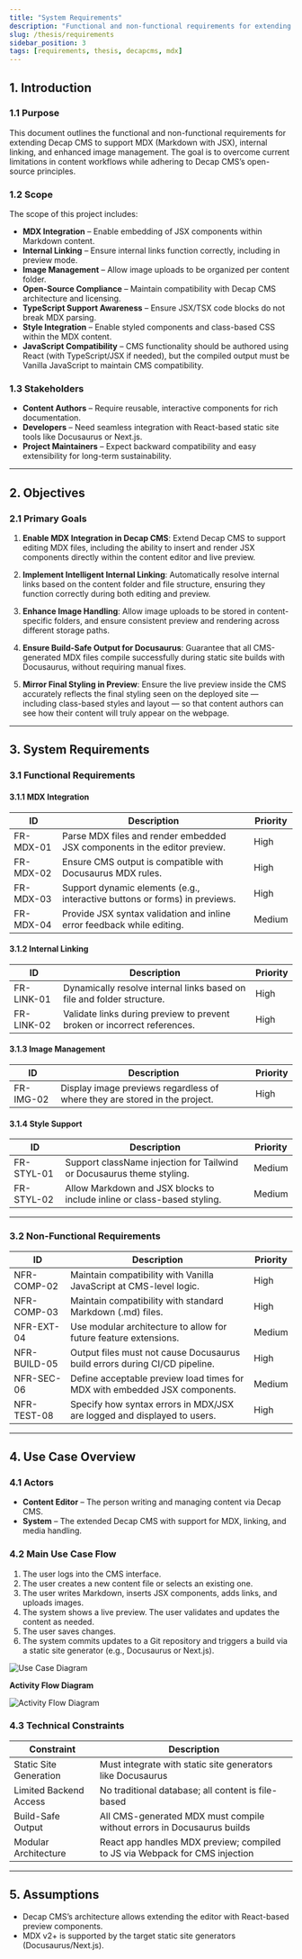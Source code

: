 ```yaml
---
title: "System Requirements"
description: "Functional and non-functional requirements for extending Decap CMS with MDX, internal linking, and media management."
slug: /thesis/requirements
sidebar_position: 3
tags: [requirements, thesis, decapcms, mdx]
---
```


## 1. Introduction

### 1.1 Purpose

This document outlines the functional and non-functional requirements for extending Decap CMS to support MDX (Markdown with JSX), internal linking, and enhanced image management. The goal is to overcome current limitations in content workflows while adhering to Decap CMS’s open-source principles.

### 1.2 Scope

The scope of this project includes:

- **MDX Integration** – Enable embedding of JSX components within Markdown content.
- **Internal Linking** – Ensure internal links function correctly, including in preview mode.
- **Image Management** – Allow image uploads to be organized per content folder.
- **Open-Source Compliance** – Maintain compatibility with Decap CMS architecture and licensing.
- **TypeScript Support Awareness** – Ensure JSX/TSX code blocks do not break MDX parsing.
- **Style Integration** – Enable styled components and class-based CSS within the MDX content.
- **JavaScript Compatibility** – CMS functionality should be authored using React (with TypeScript/JSX if needed), but the compiled output must be Vanilla JavaScript to maintain CMS compatibility.

### 1.3 Stakeholders

- **Content Authors** – Require reusable, interactive components for rich documentation.
- **Developers** – Need seamless integration with React-based static site tools like Docusaurus or Next.js.
- **Project Maintainers** – Expect backward compatibility and easy extensibility for long-term sustainability.

---

## 2. Objectives

### 2.1 Primary Goals

1. **Enable MDX Integration in Decap CMS**:
   Extend Decap CMS to support editing MDX files, including the ability to insert and render JSX components directly within the content editor and live preview.

2. **Implement Intelligent Internal Linking**:
   Automatically resolve internal links based on the content folder and file structure, ensuring they function correctly during both editing and preview.

3. **Enhance Image Handling**:
   Allow image uploads to be stored in content-specific folders, and ensure consistent preview and rendering across different storage paths.

4. **Ensure Build-Safe Output for Docusaurus**:
   Guarantee that all CMS-generated MDX files compile successfully during static site builds with Docusaurus, without requiring manual fixes.

5. **Mirror Final Styling in Preview**:
   Ensure the live preview inside the CMS accurately reflects the final styling seen on the deployed site — including class-based styles and layout — so that content authors can see how their content will truly appear on the webpage.

---

## 3. System Requirements

### 3.1 Functional Requirements

#### 3.1.1 MDX Integration

| ID        | Description                                                                | Priority |
| --------- | -------------------------------------------------------------------------- | -------- |
| FR-MDX-01 | Parse MDX files and render embedded JSX components in the editor preview.  | High     |
| FR-MDX-02 | Ensure CMS output is compatible with Docusaurus MDX rules.                 | High     |
| FR-MDX-03 | Support dynamic elements (e.g., interactive buttons or forms) in previews. | High     |
| FR-MDX-04 | Provide JSX syntax validation and inline error feedback while editing.     | Medium   |

#### 3.1.2 Internal Linking

| ID         | Description                                                              | Priority |
| ---------- | ------------------------------------------------------------------------ | -------- |
| FR-LINK-01 | Dynamically resolve internal links based on file and folder structure.   | High     |
| FR-LINK-02 | Validate links during preview to prevent broken or incorrect references. | High     |

#### 3.1.3 Image Management

| ID        | Description                                                                | Priority |
| --------- | -------------------------------------------------------------------------- | -------- |
| FR-IMG-02 | Display image previews regardless of where they are stored in the project. | High     |

#### 3.1.4 Style Support

| ID         | Description                                                             | Priority |
| ---------- | ----------------------------------------------------------------------- | -------- |
| FR-STYL-01 | Support className injection for Tailwind or Docusaurus theme styling.   | Medium   |
| FR-STYL-02 | Allow Markdown and JSX blocks to include inline or class-based styling. | Medium   |

---

### 3.2 Non-Functional Requirements

| ID           | Description                                                                | Priority |
| ------------ | -------------------------------------------------------------------------- | -------- |
| NFR-COMP-02  | Maintain compatibility with Vanilla JavaScript at CMS-level logic.         | High     |
| NFR-COMP-03  | Maintain compatibility with standard Markdown (.md) files.                 | High     |
| NFR-EXT-04   | Use modular architecture to allow for future feature extensions.           | Medium   |
| NFR-BUILD-05 | Output files must not cause Docusaurus build errors during CI/CD pipeline. | High     |
| NFR-SEC-06   | Define acceptable preview load times for MDX with embedded JSX components. | Medium   |
| NFR-TEST-08  | Specify how syntax errors in MDX/JSX are logged and displayed to users.    | High     |

---

## 4. Use Case Overview

### 4.1 Actors

- **Content Editor** – The person writing and managing content via Decap CMS.
- **System** – The extended Decap CMS with support for MDX, linking, and media handling.

### 4.2 Main Use Case Flow

1. The user logs into the CMS interface.
2. The user creates a new content file or selects an existing one.
3. The user writes Markdown, inserts JSX components, adds links, and uploads images.
4. The system shows a live preview. The user validates and updates the content as needed.
5. The user saves changes.
6. The system commits updates to a Git repository and triggers a build via a static site generator (e.g., Docusaurus or Next.js).

![Use Case Diagram](./usecase.svg)

**Activity Flow Diagram**

![Activity Flow Diagram](./Flow.svg)

### 4.3 Technical Constraints

| Constraint             | Description                                                                 |
| ---------------------- | --------------------------------------------------------------------------- |
| Static Site Generation | Must integrate with static site generators like Docusaurus                  |
| Limited Backend Access | No traditional database; all content is file-based                          |
| Build-Safe Output      | All CMS-generated MDX must compile without errors in Docusaurus builds      |
| Modular Architecture   | React app handles MDX preview; compiled to JS via Webpack for CMS injection |

---

## 5. Assumptions

- Decap CMS’s architecture allows extending the editor with React-based preview components.
- MDX v2+ is supported by the target static site generators (Docusaurus/Next.js).
